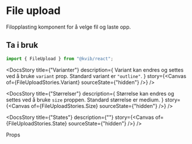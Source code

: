 
<Meta of={FileUploadStories} />

<DocsContainer>

# File upload

Filopplasting komponent for å velge fil og laste opp.

## Ta i bruk

```jsx
import { FileUpload } from "@kvib/react";
```

<Feedback component="FileUpload" />

<DocsStory
  title={"Varianter"}
  description={
    <Text>
      Variant kan endres og settes ved å bruke <Code>variant</Code> prop. Standard variant er <Code>"outline"</Code>.
    </Text>
  }
  story={<Canvas of={FileUploadStories.Variant} sourceState={"hidden"} />}
/>

<DocsStory
  title={"Størrelser"}
  description={
    <Text>
      Størrelse kan endres og settes ved å bruke <Code>size</Code> proppen. Standard størrelse er medium.
    </Text>
  }
  story={<Canvas of={FileUploadStories.Size} sourceState={"hidden"} />}
/>

<DocsStory title={"States"} description={""} story={<Canvas of={FileUploadStories.State} sourceState={"hidden"} />} />

<DocsHeading>Props</DocsHeading>
<Canvas of={FileUploadStories.FileUpload} />
<Controls of={FileUploadStories.FileUpload} />

</DocsContainer>
